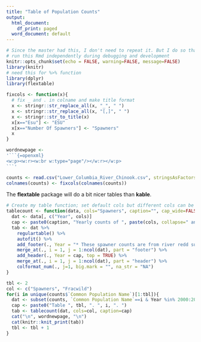 ```yaml
---
title: "Table of Population Counts"
output:
  html_document:
    df_print: paged
  word_document: default
---
```


```r
# Since the master had this, I don't need to repeat it. But I do so that I can
# run this Rmd independently during debugging and development
knitr::opts_chunk$set(echo = FALSE, warning=FALSE, message=FALSE)
library(knitr)
# need this for %>% function
library(dplyr)
library(flextable)
```

```r
fixcols <- function(x){
  # fix _ and . in colname and make title format
  x <- stringr::str_replace_all(x, "_", " ")
  x <- stringr::str_replace_all(x, "[,]", " ")
  x <- stringr::str_to_title(x)
  x[x=="Esu"] <- "ESU"
  x[x=="Number Of Spawners"] <- "Spawners"
  x
}
```

<!-- This is how to get a new page in Word. Make sure you are in print view on the word doc -->

```r
wordnewpage <-
'```{=openxml}
<w:p><w:r><w:br w:type="page"/></w:r></w:p>
```'
```

```r
counts <- read.csv("Lower_Columbia_River_Chinook.csv", stringsAsFactors=FALSE)
colnames(counts) <- fixcols(colnames(counts))
```

The **flextable** package will do a bit nicer tables than **kable**.

```r
# Create my table function; set default cols but different cols can be passed in
tablecount <- function(data, cols="Spawners", caption="", cap_wide=FALSE){
  dat <- data[, c("Year", cols)]
  cap <- paste0(caption, "Yearly counts of ", paste(cols, collapse=" and "), " for ", min(dat$Year), " to ", max(dat$Year))
  tab <- dat %>%
    regulartable() %>%
    autofit() %>%
    add_footer(., Year = "* These spawner counts are from river redd surveys.") %>%
    merge_at(., i = 1, j = 1:ncol(dat), part = "footer") %>% 
    add_header(., Year = cap, top = TRUE) %>% 
    merge_at(., i = 1, j = 1:ncol(dat), part = "header") %>%
    colformat_num(., j=1, big.mark = "", na_str = "NA")
}
```

```r
tbl <- 2
col <- c("Spawners", "Fracwild")
for(i in unique(counts$`Common Population Name`)[1:tbl]){
  dat <- subset(counts, `Common Population Name`==i & Year %in% 2000:2014)
  cap <- paste0("Table ", tbl, ". ", i, ". ")
  tab <- tablecount(dat, cols=col, caption=cap)
  cat("\n", wordnewpage, "\n")
  cat(knitr::knit_print(tab))
  tbl <- tbl + 1
}
```
